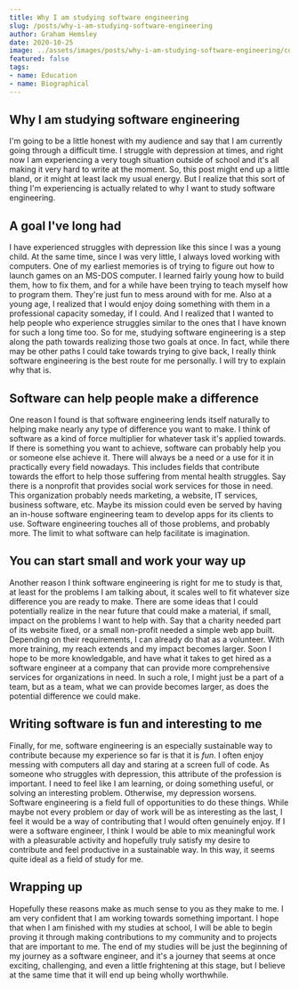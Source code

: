 ```yaml
---
title: Why I am studying software engineering
slug: /posts/why-i-am-studying-software-engineering
author: Graham Hemsley
date: 2020-10-25
image: ../assets/images/posts/why-i-am-studying-software-engineering/cover.jpg
featured: false
tags: 
- name: Education
- name: Biographical
---
```

## Why I am studying software engineering
I'm going to be a little honest with my audience and say that I am currently going through a difficult time. I struggle with depression at times, and right now I am experiencing a very tough situation outside of school and it's all making it very hard to write at the moment. So, this post might end up a little bland, or it might at least lack my usual energy. But I realize that this sort of thing I'm experiencing is actually related to why I want to study software engineering. 
## A goal I've long had
I have experienced struggles with depression like this since I was a young child. At the same time, since I was very little, I always loved working with computers. One of my earliest memories is of trying to figure out how to launch games on an MS-DOS computer. I learned fairly young how to build them, how to fix them, and for a while have been trying to teach myself how to program them. They're just fun to mess around with for me. Also at a young age, I realized that I would enjoy doing something with them in a professional capacity someday, if I could. And I realized that I wanted to help people who experience struggles similar to the ones that I have known for such a long time too. So for me, studying software engineering is a step along the path towards realizing those two goals at once. In fact, while there may be other paths I could take towards trying to give back, I really think software engineering is the best route for me personally. I will try to explain why that is.
## Software can help people make a difference
One reason I found is that software engineering lends itself naturally to helping make nearly any type of difference you want to make. I think of software as a kind of force multiplier for whatever task it's applied towards. If there is something you want to achieve, software can probably help you or someone else achieve it. There will always be a need or a use for it in practically every field nowadays. This includes fields that contribute towards the effort to help those suffering from mental health struggles. Say there is a nonprofit that provides social work services for those in need. This organization probably needs marketing, a website, IT services, business software, etc. Maybe its mission could even be served by having an in-house software engineering team to develop apps for its clients to use. Software engineering touches all of those problems, and probably more. The limit to what software can help facilitate is imagination.
## You can start small and work your way up
Another reason I think software engineering is right for me to study is that, at least for the problems I am talking about, it scales well to fit whatever size difference you are ready to make. There are some ideas that I could potentially realize in the near future that could make a material, if small, impact on the problems I want to help with. Say that a charity needed part of its website fixed, or a small non-profit needed a simple web app built. Depending on their requirements, I can already do that as a volunteer. With more training, my reach extends and my impact becomes larger. Soon I hope to be more knowledgable, and have what it takes to get hired as a software engineer at a company that can provide more comprehensive services for organizations in need. In such a role, I might just be a part of a team, but as a team, what we can provide becomes larger, as does the potential difference we could make.
## Writing software is fun and interesting to me
Finally, for me, software engineering is an especially sustainable way to contribute because my experience so far is that it is *fun*. I often enjoy messing with computers all day and staring at a screen full of code. As someone who struggles with depression, this attribute of the profession is important. I need to feel like I am learning, or doing something useful, or solving an interesting problem. Otherwise, my depression worsens. Software engineering is a field full of opportunities to do these things. While maybe not every problem or day of work will be as interesting as the last, I feel it would be a way of contributing that I would often genuinely enjoy. If I were a software engineer, I think I would be able to mix meaningful work with a pleasurable activity and hopefully truly satisfy my desire to contribute and feel productive in a sustainable way. In this way, it seems quite ideal as a field of study for me.
## Wrapping up
Hopefully these reasons make as much sense to you as they make to me. I am very confident that I am working towards something important. I hope that when I am finished with my studies at school, I will be able to begin proving it through making contributions to my community and to projects that are important to me. The end of my studies will be just the beginning of my journey as a software engineer, and it's a journey that seems at once exciting, challenging, and even a little frightening at this stage, but I believe at the same time that it will end up being wholly worthwhile.



​	
